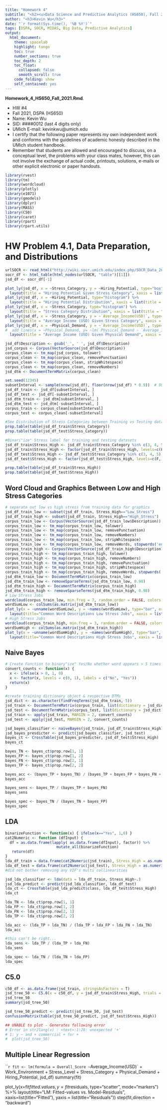 ```yaml
---
title: "Homework 4"
subtitle: "<h2><u>Data Science and Predictive Analytics (HS650), Fall 2021</u></h2>"
author: "<h3>Kevin Wu</h3>"
date: "`r format(Sys.time(), '%B %Y')`"
tags: [DSPA, SOCR, MIDAS, Big Data, Predictive Analytics] 
output:
  html_document:
    theme: spacelab
    highlight: tango
    toc: true
    number_sections: true
    toc_depth: 2
    toc_float:
      collapsed: false
      smooth_scroll: true
    code_folding: show
    self_contained: yes
---
```

**Homework_4_HS650_Fall_2021.Rmd**.

 * HW #4
 * Fall 2021, DSPA (HS650)
 * Name: Kevin Wu
 * SID: ####0012 (last 4 digits only)
 * UMich E-mail: kevinkwu@umich.edu
 * I certify that the following paper represents my own independent work and conforms with the guidelines of academic honesty described in the UMich student handbook.
 * Remember that students are allowed and encouraged to discuss, on a conceptual level, the problems with your class mates, however, this can not involve the exchange of actual code, printouts, solutions, e-mails or other explicit electronic or paper handouts.

```r
library(rvest)
library(tm)
library(wordcloud)
library(plotly)
library(e1071)
library(gmodels)
library(dplyr)
library(MASS)
library(C50)
library(caret)
library(rpart)
library(rpart.utils)
```

# HW Problem 4.1, Data Preparation, and Distributions
```r
urlSOCR <- read_html("http://wiki.socr.umich.edu/index.php/SOCR_Data_2011_US_JobsRanking#2011_Ranking_of_the_200_most_common_Jobs_in_the_US")
socr_df <- html_table(html_nodes(urlSOCR, "table")[[1]])
jsd_df <- socr_df[-1]

plot_ly(jsd_df, x = ~Stress_Category, y = ~Hiring_Potential, type="box") %>%
  layout(title = "Hiring Potential Given Stress Category", xaxis = list(title = "Stress Category"), yaxis = list(title = "Hiring Potential"))
plot_ly(jsd_df, x = ~Hiring_Potential, type="histogram") %>%
  layout(title = "Hiring Potential Distribution", xaxis = list(title = "Hiring Potential"), bargap=0.1)
plot_ly(jsd_df, x = ~Stress_Category, type="histogram") %>%
  layout(title = "Stress Category Distribution", xaxis = list(title = "Stress Category"), bargap=0.1)
plot_ly(jsd_df, x = ~Stress_Category, y = ~`Average_Income(USD)`, type="box") %>%
  layout(title = "Average Income (USD) Given Stress Category", xaxis = list(title = "Stress Category"), yaxis = list(title = "Average Income (USD)"))
plot_ly(jsd_df, x = ~Physical_Demand, y = ~`Average_Income(USD)`, type="scatter") %>%
#  add_lines(x = ~Physical_Demand, y= ~lm( Physical_Demand ~ `Average_Income(USD)`)) %>%
  layout(title = "Average Income (USD) Given Physical Demand", xaxis = list(title = "Physical Demand"), yaxis = list(title = "Average Income (USD)"))

jsd_df$Description <- gsub('_', ' ', jsd_df$Description)
jsd_corpus <- Corpus(VectorSource(jsd_df$Description))
corpus_clean <- tm_map(jsd_corpus, tolower)
corpus_clean <- tm_map(corpus_clean, removePunctuation)
corpus_clean <- tm_map(corpus_clean, stripWhitespace)
corpus_clean <- tm_map(corpus_clean, removeNumbers)
jsd_dtm <- DocumentTermMatrix(corpus_clean)

set.seed(12345)
subsetInterval <- sample(nrow(jsd_df), floor(nrow(jsd_df) * 0.9))  # 90% training + 10% testing
jsd_df_train <- jsd_df[subsetInterval, ]
jsd_df_test <- jsd_df[-subsetInterval, ]
jsd_dtm_train <- jsd_dtm[subsetInterval, ]
jsd_dtm_test <- jsd_dtm[-subsetInterval, ]
corpus_train <- corpus_clean[subsetInterval]
corpus_test <- corpus_clean[-subsetInterval]

#See Distribution of Stress Categories between Training vs Testing datasets
prop.table(table(jsd_df_train$Stress_Category))
prop.table(table(jsd_df_test$Stress_Category))

#Binari"ize" Stress label for training and testing datasets
jsd_df_train$Stress_High <- jsd_df_train$Stress_Category %in% c(3, 4, 5)
jsd_df_train$Stress_High <- factor(jsd_df_train$Stress_High, levels=c(F, T), labels = c("Low_Stress", "High_Stress"))
jsd_df_test$Stress_High <- jsd_df_test$Stress_Category %in% c(3, 4, 5)
jsd_df_test$Stress_High <- factor(jsd_df_test$Stress_High, levels=c(F, T), labels = c("Low_Stress", "High_Stress"))

prop.table(table(jsd_df_train$Stress_High))
prop.table(table(jsd_df_test$Stress_High))
```

## Word Cloud and Graphics Between Low and High Stress Categories
```r
# separate out low vs high stress from training data for graphics
jsd_df_train_low <- subset(jsd_df_train, Stress_High=="Low_Stress")
jsd_df_train_high <- subset(jsd_df_train, Stress_High=="High_Stress")
corpus_train_low <- Corpus(VectorSource(jsd_df_train_low$Description))
corpus_train_low <- tm_map(corpus_train_low, tolower)
corpus_train_low <- tm_map(corpus_train_low, removePunctuation)
corpus_train_low <- tm_map(corpus_train_low, removeNumbers)
corpus_train_low <- tm_map(corpus_train_low, stripWhitespace)
corpus_train_low <- tm_map(corpus_train_low, removeWords, stopwords('english'))
corpus_train_high <- Corpus(VectorSource(jsd_df_train_high$Description))
corpus_train_high <- tm_map(corpus_train_high, tolower)
corpus_train_high <- tm_map(corpus_train_high, removeNumbers)
corpus_train_high <- tm_map(corpus_train_high, removePunctuation)
corpus_train_high <- tm_map(corpus_train_high, stripWhitespace)
corpus_train_high <- tm_map(corpus_train_high, removeWords, stopwords('english'))
jsd_dtm_train_low <- DocumentTermMatrix(corpus_train_low)
jsd_dtm_train_low <- removeSparseTerms(jsd_dtm_train_low, 0.98)
jsd_dtm_train_high <- DocumentTermMatrix(corpus_train_high)
jsd_dtm_train_high <- removeSparseTerms(jsd_dtm_train_high, 0.98)
# Low Stress Jobs
wordcloud(corpus_train_low, min.freq = 7, random.order = FALSE, colors = brewer.pal(4, "Dark2"))
wordSumLow <- colSums(as.matrix(jsd_dtm_train_low))
plot_ly(x = ~unname(wordSumLow), y = ~names(wordSumLow), type="bar", orientation="h") %>%
  layout(title="Common Word Descriptions Low Stress Jobs", xaxis = list(title = "Words"), yaxis = list(title = "Counts"), bargap="0.1")
# High Stress Jobs
wordcloud(corpus_train_high, min.freq = 3, random.order = FALSE, colors = brewer.pal(4, "Dark2"))
wordSumHigh <- colSums(as.matrix(jsd_dtm_train_high))
plot_ly(x = ~unname(wordSumHigh), y = ~names(wordSumHigh), type="bar", orientation="h") %>%
  layout(title="Common Word Descriptions High Stress Jobs", xaxis = list(title = "Words"), yaxis = list(title = "Counts"), bargap="0.1")
```

## Naive Bayes
```r
# Create Function to binary"ize" Yes/No whether word appears > 5 times in the DTM and Apply
convert_counts <- function(x) {
  x <- ifelse(x > 0, 1, 0)
  x <- factor(x, levels = c(0, 1), labels = c("No", "Yes"))
  return(x)
}

#create training dictionary object & respective DTMs
jsd_dict <- as.character(findFreqTerms(jsd_dtm_train, 5))
jsd_train <- DocumentTermMatrix(corpus_train, list(dictionary = jsd_dict))
jsd_test <- DocumentTermMatrix(corpus_test, list(dictionary = jsd_dict))
jsd_train <- apply(jsd_train, MARGIN = 2, convert_counts)
jsd_test <- apply(jsd_test, MARGIN = 2, convert_counts)

jsd_bayes_classifier <- naiveBayes(jsd_train, jsd_df_train$Stress_High)
jsd_bayes_presdicter <- predict(jsd_bayes_classifier, jsd_test)
bayes_ct <- CrossTable(jsd_bayes_presdicter, jsd_df_test$Stress_High)
bayes_ct

bayes_TN <- bayes_ct$prop.row[1, 1]
bayes_FP <- bayes_ct$prop.row[1, 2]
bayes_FN <- bayes_ct$prop.row[2, 1]
bayes_TP <- bayes_ct$prop.row[2, 2]

bayes_acc <- (bayes_TP + bayes_TN) / (bayes_TP + bayes_FP + bayes_FN + bayes_TN)
bayes_acc

bayes_sens <- bayes_TP / (bayes_TP + bayes_FN)
bayes_sens

bayes_spec <- bayes_TN / (bayes_TN + bayes_FP)
bayes_spec

```

## LDA
```r
binarizeFunction <- function(x) { ifelse(x=="Yes", 1,0) }
cat2Numeric <- function (dfInput) {
  df = as.data.frame(lapply( as.data.frame(dfInput), factor)) %>%
                       mutate_all(binarizeFunction)
   return(df)
}
lda_df_train = data.frame(cat2Numeric(jsd_train), Stress_High = as.numeric(jsd_df_train$Stress_High))
lda_df_test = data.frame(cat2Numeric(jsd_test), Stress_High = as.numeric(jsd_df_test$Stress_High))
#did not bother removing any VIF's multi collinearities

jsd_lda_classifier <- lda(data = lda_df_train, Stress_High~.)
jsd_lda_predict <- predict(jsd_lda_classifier, lda_df_test)
lda_ct <- CrossTable(jsd_lda_predict$class, lda_df_test$Stress_High)
lda_ct

lda_TN <- lda_ct$prop.row[1, 1]
lda_FP <- lda_ct$prop.row[1, 2]
lda_FN <- lda_ct$prop.row[2, 1]
lda_TP <- lda_ct$prop.row[2, 2]

lda_acc <- (lda_TP + lda_TN) / (lda_TP + lda_FP + lda_FN + lda_TN)
lda_acc

#this can't be right...
lda_sens <- lda_TP / (lda_TP + lda_FN)
lda_sens

lda_spec <- lda_TN / (lda_TN + lda_FP)
lda_spec

```

## C5.0
```r
c50_df <- as.data.frame(jsd_train, stringsAsFactors = T)
jsd_tree_50 <- C5.0(x = c50_df, y = jsd_df_train$Stress_High, trials = 3)
jsd_tree_50
summary(jsd_tree_50)

jsd_tree_50_predict <- predict(jsd_tree_50, jsd_test)
confusionMatrix(table(jsd_tree_50_predict, jsd_df_test$Stress_High))

## UNABLE to plot - Generates following error
# Error in str2lang(x) : <text>:1:28: unexpected '+'
# 1: y ~ and + commercial + for +
#  plot(jsd_tree_50)

```

## Multiple Linear Regression
```r

fit <- lm(formula = Overall_Score ~ `Average_Income(USD)` + Work_Environment + Stress_Level + Stress_Category + Physical_Demand + Hiring_Potential, jsd_df)
summary(fit)

plot_ly(x=fit$fitted.values, y=fit$residuals, type="scatter", mode="markers") %>%
  layout(title="LM: Fitted-values vs. Model-Residuals",
         xaxis=list(title="Fitted"), 
         yaxis = list(title="Residuals"))
step(fit,direction = "backward")
